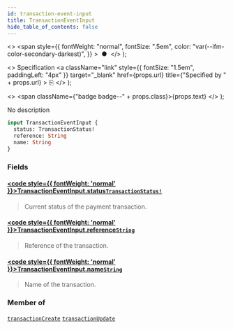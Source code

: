 ```yaml
---
id: transaction-event-input
title: TransactionEventInput
hide_table_of_contents: false
---
```


  <>
    <span
      style={{
        fontWeight: "normal",
        fontSize: ".5em",
        color: "var(--ifm-color-secondary-darkest)",
      }}
    >
      &nbsp;●&nbsp;
    </span>
  </>
);

  <>
    Specification
    <a
      className="link"
      style={{ fontSize: "1.5em", paddingLeft: "4px" }}
      target="\_blank"
      href={props.url}
      title={"Specified by " + props.url}
    >
      ⎘
    </a>
  </>
);

  <>
    <span className={"badge badge--" + props.class}>{props.text}</span>
  </>
);

No description

```graphql
input TransactionEventInput {
  status: TransactionStatus!
  reference: String
  name: String
}
```

### Fields

#### [<code style={{ fontWeight: 'normal' }}>TransactionEventInput.<b>status</b></code>](#)<Bullet />[`TransactionStatus!`](../../api-reference/enums/transaction-status) <Badge class="secondary" text="non-null"/> <Badge class="secondary" text="enum"/>

> Current status of the payment transaction.

#### [<code style={{ fontWeight: 'normal' }}>TransactionEventInput.<b>reference</b></code>](#)<Bullet />[`String`](../../api-reference/scalars/string) <Badge class="secondary" text="scalar"/>

> Reference of the transaction.

#### [<code style={{ fontWeight: 'normal' }}>TransactionEventInput.<b>name</b></code>](#)<Bullet />[`String`](../../api-reference/scalars/string) <Badge class="secondary" text="scalar"/>

> Name of the transaction.

### Member of

[`transactionCreate`](../../api-reference/mutations/transaction-create) <Badge class="secondary" text="mutation"/><Bullet />[`transactionUpdate`](../../api-reference/mutations/transaction-update) <Badge class="secondary" text="mutation"/>
